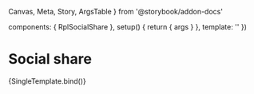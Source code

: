   Canvas,
  Meta,
  Story,
  ArgsTable
} from '@storybook/addon-docs'

  components: { RplSocialShare },
  setup() {
    return { args }
  },
  template: '<RplSocialShare v-bind="args" />'
})

<Meta title='Core/Navigation/Social share' component={RplSocialShare} />

# Social share

<ArgsTable of={RplSocialShare} />

<Canvas>
  <Story
    name='Social share'
    play={a11yStoryCheck}
    args={{
      networks: Object.keys(RplSocialShareNetworks),
      pagetitle: 'Sample page title'
    }}
  >
    {SingleTemplate.bind()}
  </Story>
</Canvas>
